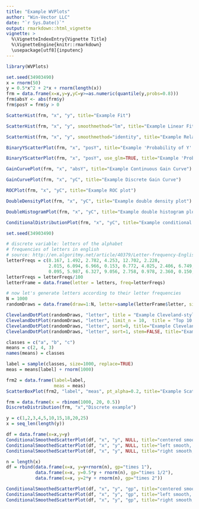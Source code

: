 ```yaml
---
title: "Example WVPlots"
author: "Win-Vector LLC"
date: "`r Sys.Date()`"
output: rmarkdown::html_vignette
vignette: >
  %\VignetteIndexEntry{Vignette Title}
  %\VignetteEngine{knitr::rmarkdown}
  \usepackage[utf8]{inputenc}
---
```



```r
library(WVPlots)

set.seed(34903490)
x = rnorm(50)
y = 0.5*x^2 + 2*x + rnorm(length(x))
frm = data.frame(x=x,y=y,yC=y>=as.numeric(quantile(y,probs=0.8)))
frm$absY <- abs(frm$y)
frm$posY = frm$y > 0
```

```r
ScatterHist(frm, "x", "y", title="Example Fit")
```

```r
ScatterHist(frm, "x", "y", smoothmethod="lm", title="Example Linear Fit", annot_size=2)
```

```r
ScatterHist(frm, "x", "y", smoothmethod="identity", title="Example Relation Plot", annot_size=2)
```

```r
BinaryYScatterPlot(frm, "x", "posY", title="Example 'Probability of Y' Plot")

BinaryYScatterPlot(frm, "x", "posY", use_glm=TRUE, title="Example 'Probability of Y' Plot (GLM smoothing)")
```


```r
GainCurvePlot(frm, "x", "absY", title="Example Continuous Gain Curve")
```

```r
GainCurvePlot(frm, "x", "yC", title="Example Discrete Gain Curve")
```

```r
ROCPlot(frm, "x", "yC", title="Example ROC plot")
```

```r
DoubleDensityPlot(frm, "x", "yC", title="Example double density plot")
```

```r
DoubleHistogramPlot(frm, "x", "yC", title="Example double histogram plot")
```

```r
ConditionalDistributionPlot(frm, "x", "yC", title="Example conditional distribution plot")
```

```r
set.seed(34903490)

# discrete variable: letters of the alphabet
# frequencies of letters in english
# source: http://en.algoritmy.net/article/40379/Letter-frequency-English
letterFreqs = c(8.167, 1.492, 2.782, 4.253, 12.702, 2.228,
                2.015, 6.094, 6.966, 0.153, 0.772, 4.025, 2.406, 6.749, 7.507, 1.929,
                0.095, 5.987, 6.327, 9.056, 2.758, 0.978, 2.360, 0.150, 1.974, 0.074)
letterFreqs = letterFreqs/100
letterFrame = data.frame(letter = letters, freq=letterFreqs)

# now let's generate letters according to their letter frequencies
N = 1000
randomDraws = data.frame(draw=1:N, letter=sample(letterFrame$letter, size=N, replace=TRUE, prob=letterFrame$freq))

ClevelandDotPlot(randomDraws, "letter", title = "Example Cleveland-style dot plot")
ClevelandDotPlot(randomDraws, "letter", limit_n = 10,  title = "Top 10 most frequent letters")
ClevelandDotPlot(randomDraws, "letter", sort=0, title="Example Cleveland-style dot plot, unsorted")
ClevelandDotPlot(randomDraws, "letter", sort=1, stem=FALSE, title="Example with increasing sort order + coord_flip, no stem") + coord_flip()

```

```r
classes = c("a", "b", "c")
means = c(2, 4, 3)
names(means) = classes

label = sample(classes, size=1000, replace=TRUE)
meas = means[label] + rnorm(1000)

frm2 = data.frame(label=label,
                  meas = meas)
ScatterBoxPlot(frm2, "label", "meas", pt_alpha=0.2, title="Example Scatter/Box plot")
```

```r
frm = data.frame(x = rbinom(1000, 20, 0.5))
DiscreteDistribution(frm, "x","Discrete example")
```

```r
y = c(1,2,3,4,5,10,15,18,20,25)
x = seq_len(length(y))

df = data.frame(x=x,y=y)
ConditionalSmoothedScatterPlot(df, "x", "y", NULL, title="centered smooth, one group")
ConditionalSmoothedScatterPlot(df, "x", "y", NULL, title="left smooth, one group", align="left")
ConditionalSmoothedScatterPlot(df, "x", "y", NULL, title="right smooth, one group", align="right")

n = length(x)
df = rbind(data.frame(x=x, y=y+rnorm(n), gp="times 1"),
           data.frame(x=x, y=0.5*y + rnorm(n), gp="times 1/2"),
           data.frame(x=x, y=2*y + rnorm(n), gp="times 2"))

ConditionalSmoothedScatterPlot(df, "x", "y", "gp", title="centered smooth, multigroup")
ConditionalSmoothedScatterPlot(df, "x", "y", "gp", title="left smooth, multigroup", align="left")
ConditionalSmoothedScatterPlot(df, "x", "y", "gp", title="right smooth, multigroup", align="right")

```

